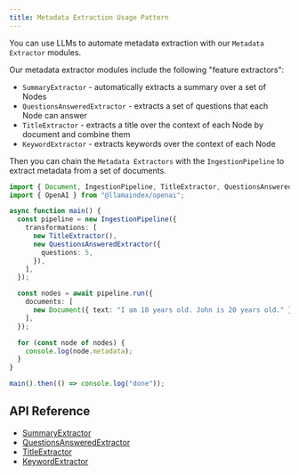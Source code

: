 ```yaml
---
title: Metadata Extraction Usage Pattern
---
```


You can use LLMs to automate metadata extraction with our `Metadata Extractor` modules.

Our metadata extractor modules include the following "feature extractors":

- `SummaryExtractor` - automatically extracts a summary over a set of Nodes
- `QuestionsAnsweredExtractor` - extracts a set of questions that each Node can answer
- `TitleExtractor` - extracts a title over the context of each Node by document and combine them
- `KeywordExtractor` - extracts keywords over the context of each Node

Then you can chain the `Metadata Extractors` with the `IngestionPipeline` to extract metadata from a set of documents.

```ts
import { Document, IngestionPipeline, TitleExtractor, QuestionsAnsweredExtractor } from "llamaindex";
import { OpenAI } from "@llamaindex/openai";

async function main() {
  const pipeline = new IngestionPipeline({
    transformations: [
      new TitleExtractor(),
      new QuestionsAnsweredExtractor({
        questions: 5,
      }),
    ],
  });

  const nodes = await pipeline.run({
    documents: [
      new Document({ text: "I am 10 years old. John is 20 years old." }),
    ],
  });

  for (const node of nodes) {
    console.log(node.metadata);
  }
}

main().then(() => console.log("done"));
```

## API Reference

- [SummaryExtractor](/docs/api/classes/SummaryExtractor)
- [QuestionsAnsweredExtractor](/docs/api/classes/QuestionsAnsweredExtractor)
- [TitleExtractor](/docs/api/classes/TitleExtractor)
- [KeywordExtractor](/docs/api/classes/KeywordExtractor)
